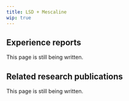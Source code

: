 ---
title: LSD + Mescaline
wip: true
---

## Experience reports

This page is still being written.

## Related research publications

This page is still being written.

